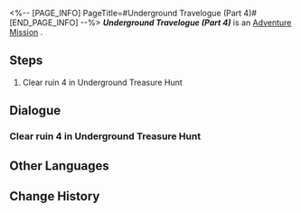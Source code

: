 <%-- [PAGE_INFO]
PageTitle=#Underground Travelogue (Part 4)#
[END_PAGE_INFO] --%>
{{Stub|Dialogue, characters, and location(s)}}
{{Mission Infobox
|id            = 8012104
|title         = 
|image         = Mission Underground Travelogue (Part 4).png
|type          = Adventure
|event_name    = 
|chapter       = 
|requirements  = [[Adventure Mission]] ''[[Underground Travelogue (Part 3)]]'' completed
|summary       = <!--official mission summary from Fate's Atlas-->
|characters    = <!--characters that appear in this mission-->
|startLocation = <!--location as it intially appears on the mission screen-->
|world         = <!--i.e. Penacony-->
|area          = <!--i.e. A Child's Dream-->
|prev          = 
|next          = Underground Travelogue (Part 5)
|exp           = 
|credits       = 10000
|stellarJade   = 
|other         = {{Card List||delim=;}}
}}
'''''Underground Travelogue (Part 4)''''' is an [[Adventure Mission]]<!--in [world]-->.

==Steps==
# Clear ruin 4 in Underground Treasure Hunt

<!--
==Gameplay Notes==

--><!--
==Trial Character==

-->
==Dialogue==
{{Stub Dialogue}}
===Clear ruin 4 in Underground Treasure Hunt===
{{Mission Description|type=adventure|location=<!--to be added-->|Aksay has excavated a new ancient ruin. Continue your treasure hunting journey!}}
{{Dialogue Start}}
:{{tx}}
{{Dialogue End}}

==Other Languages==
{{Other Languages
|en   = Underground Travelogue (Part 4)
|zhs  = 地城游记•其四
|zht  = 地城遊記•其四
|ja   = 地下遺跡探遊記・四
|ko   = 지하 여행기•4
|es   = Diario de un viaje subterráneo IV
|fr   = Voyage au centre de la terre (partie 4)
|ru   = Путевые записки из-под земли IV
|th   = บันทึกการเดินทางในเมืองใต้ดิน 4
|vi   = Du Ký Thành Ngầm 4
|de   = Untergrund-Reisebericht (Teil 4)
|id   = Catatan Perjalanan Bawah Tanah (Bagian 4)
|pt   = Diário de Viagem do Subterrâneo (Parte 4)
}}

==Change History==
{{Change History|1.2}}
